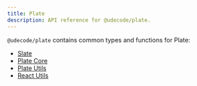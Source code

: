 ```yaml
---
title: Plate
description: API reference for @udecode/plate.
---
```


`@udecode/plate` contains common types and functions for Plate:

- [Slate](/docs/api/slate)
- [Plate Core](/docs/api/core)
- [Plate Utils](/docs/api/utils)
- [React Utils](/docs/api/react-utils)
